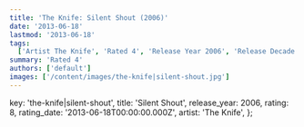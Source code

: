 ```yaml
---
title: 'The Knife: Silent Shout (2006)'
date: '2013-06-18'
lastmod: '2013-06-18'
tags:
  ['Artist The Knife', 'Rated 4', 'Release Year 2006', 'Release Decade 2000']
summary: 'Rated 4'
authors: ['default']
images: ['/content/images/the-knife|silent-shout.jpg']
---
```


  key: 'the-knife|silent-shout',
  title: 'Silent Shout',
  release_year: 2006,
  rating: 8,
  rating_date: '2013-06-18T00:00:00.000Z',
  artist: 'The Knife',
};

<MusicRating data={data} />
